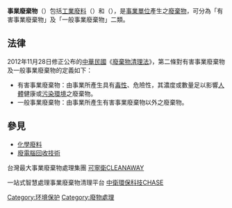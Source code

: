 '''事業廢棄物'''（{{lang-en|Business waste}}）包括[[工業廢料|工業廢料]]（{{lang-en|Industrial waste}}）和{{link-en|商業廢料|Commercial waste}}（{{lang-en|Commercial waste}}），是[[事業單位|事業單位]]產生之[[廢棄物|廢棄物]]，可分為「有害事業廢棄物」及「一般事業廢棄物」二類。

==法律==
2012年11月28日修正公布的[[中華民國法律|中華民國]]《[[:wikisource:zh:廢棄物清理法_(民國101年)|廢棄物清理法]]》，第二條對有害事業廢棄物及一般事業廢棄物的定義如下：
*有害事業廢棄物：由事業所產生具有[[毒性|毒性]]、危險性，其濃度或數量足以影響[[人體|人體]]健康或[[污染|污染]][[環境|環境]]之廢棄物。
*一般事業廢棄物：由事業所產生有害事業廢棄物以外之廢棄物。

==參見==
*[[化學廢料|化學廢料]]
*[[廢電腦回收技術|廢電腦回收技術]]

台灣最大事業廢棄物處理集團
[https://www.cleanaway.tw/ 可寧衛CLEANAWAY]{{Wayback|url=https://www.cleanaway.tw/ |date=20200814081307 }}

一站式智慧處理事業廢棄物清理平台 [https://www.chase.com.tw/ 中衛環保科技CHASE]{{Wayback|url=https://www.chase.com.tw/ |date=20200929175513 }}

{{小作品|環保}}
{{Waste}}
[[Category:环境保护|Category:环境保护]]
[[Category:廢物處理|Category:廢物處理]]